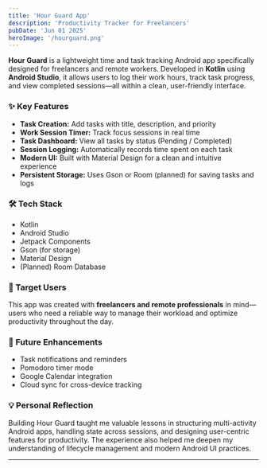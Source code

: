 ```yaml
---
title: 'Hour Guard App'
description: 'Productivity Tracker for Freelancers'
pubDate: 'Jun 01 2025'
heroImage: '/hourguard.png'
---
```


**Hour Guard** is a lightweight time and task tracking Android app specifically designed for freelancers and remote workers. Developed in **Kotlin** using **Android Studio**, it allows users to log their work hours, track task progress, and view completed sessions—all within a clean, user-friendly interface.

### ✨ Key Features

- **Task Creation:** Add tasks with title, description, and priority  
- **Work Session Timer:** Track focus sessions in real time  
- **Task Dashboard:** View all tasks by status (Pending / Completed)  
- **Session Logging:** Automatically records time spent on each task  
- **Modern UI:** Built with Material Design for a clean and intuitive experience  
- **Persistent Storage:** Uses Gson or Room (planned) for saving tasks and logs

### 🛠 Tech Stack

- Kotlin  
- Android Studio  
- Jetpack Components  
- Gson (for storage)  
- Material Design  
- (Planned) Room Database

### 🎯 Target Users

This app was created with **freelancers and remote professionals** in mind—users who need a reliable way to manage their workload and optimize productivity throughout the day.

### 🚀 Future Enhancements

- Task notifications and reminders  
- Pomodoro timer mode  
- Google Calendar integration  
- Cloud sync for cross-device tracking  

### 💡 Personal Reflection

Building Hour Guard taught me valuable lessons in structuring multi-activity Android apps, handling state across sessions, and designing user-centric features for productivity. The experience also helped me deepen my understanding of lifecycle management and modern Android UI practices.

---